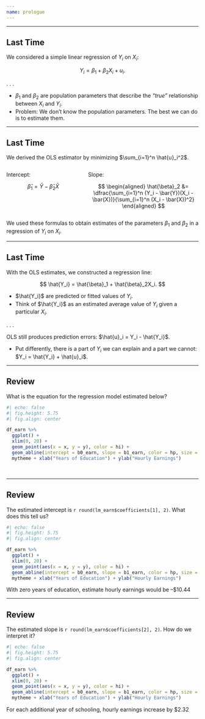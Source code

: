 ```yaml
---
name: prologue
---
```


---

## Last Time

We considered a simple linear regression of $Y_i$ on $X_i$:

$$
 Y_i = \beta_1 + \beta_2X_i + u_i.
$$

. . .

- $\beta_1$ and $\beta_2$ are [population parameters]{.note} that describe the *"true"* relationship between $X_i$ and $Y_i$.
- [Problem:]{.hi} We don't know the population parameters. The best we can do is to estimate them.

---

## Last Time

We derived the [OLS]{.hi} estimator by minimizing $\sum_{i=1}^n \hat{u}_i^2$.

:::: {.columns}
::: {.column width="40%"}
[Intercept:]{.hi}

$$
\hat{\beta}_1 = \bar{Y} - \hat{\beta}_2 \bar{X}
$$

:::

::: {.column width="60%"}
[Slope:]{.hp}

$$
\begin{aligned}
\hat{\beta}_2 &= \dfrac{\sum_{i=1}^n (Y_i - \bar{Y})(X_i - \bar{X})}{\sum_{i=1}^n  (X_i - \bar{X})^2}
\end{aligned}
$$
:::
::::

We used these formulas to obtain estimates of the parameters $\beta_1$ and $\beta_2$ in a regression of $Y_i$ on $X_i$.

---

## Last Time

With the [OLS]{.hi} estimates, we constructed a regression line: 

$$
 \hat{Y_i} = \hat{\beta}_1 + \hat{\beta}_2X_i.
$$

- $\hat{Y_i}$ are predicted or [fitted]{.note} values of $Y_i$. 
- Think of $\hat{Y_i}$ as an estimated average value of $Y_i$ given a particular $X_i$. 

. . .

[OLS]{.hi} still produces prediction errors: $\hat{u}_i = Y_i - \hat{Y_i}$.

- Put differently, there is a part of $Y_i$ we can explain and a part we cannot: $Y_i = \hat{Y_i} + \hat{u}_i$.

---

## Review

What is the equation for the regression model estimated below? 

```R
#| echo: false
#| fig.height: 5.75
#| fig.align: center

df_earn %>% 
  ggplot() +
  xlim(0, 20) +
  geom_point(aes(x = x, y = y), color = hi) +
  geom_abline(intercept = b0_earn, slope = b1_earn, color = hp, size = 2) +
  mytheme + xlab("Years of Education") + ylab("Hourly Earnings")
```

<br>

---

## Review {data-visibility="uncounted"}

The estimated [intercept]{.hi} is `r round(lm_earn$coefficients[1], 2)`. What does this tell us? 

```R
#| echo: false
#| fig.height: 5.75
#| fig.align: center

df_earn %>% 
  ggplot() +
  xlim(0, 20) +
  geom_point(aes(x = x, y = y), color = hi) +
  geom_abline(intercept = b0_earn, slope = b1_earn, color = hp, size = 2) +
  mytheme + xlab("Years of Education") + ylab("Hourly Earnings")
```

[With [zero]{.note} years of education, estimate hourly earnings would be --$10.44]{.fragment}

---

## Review {data-visibility="uncounted"}

The estimated [slope]{.hp} is `r round(lm_earn$coefficients[2], 2)`. How do we interpret it?

```R
#| echo: false
#| fig.height: 5.75
#| fig.align: center

df_earn %>% 
  ggplot() +
  xlim(0, 20) +
  geom_point(aes(x = x, y = y), color = hi) +
  geom_abline(intercept = b0_earn, slope = b1_earn, color = hp, size = 2) +
  mytheme + xlab("Years of Education") + ylab("Hourly Earnings")
```

[For each additional year of schooling, hourly earnings increase by $2.32]{.fragment}